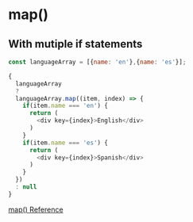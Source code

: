 # map()

## With mutiple if statements
```js copy
const languageArray = [{name: 'en'},{name: 'es'}];

{
  languageArray
  ?
  languageArray.map((item, index) => {
    if(item.name === 'en') {
      return (
        <div key={index}>English</div>
      ) 
    }
    if(item.name === 'es') {
      return (
        <div key={index}>Spanish</div>
      ) 
    }            
  })
  : null         
}
```

[map() Reference](https://developer.mozilla.org/en-US/docs/Web/JavaScript/Reference/Global_Objects/Array/map)